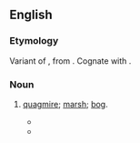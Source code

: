 ==English==

===Etymology===
Variant of {{etyl|enm|en}} {{m|enm|quabbe||a marsh, bog}}, from {{etyl|ang|en}} {{m|ang|cwabba||shake, tremble like something soft and flabby}}. Cognate with {{cog|nl|kwab}}.

===Noun===
{{en-noun}}

# {{lb|en|obsolete}} [[quagmire]]; [[marsh]]; [[bog]].
#* {{quote-book
|date=December 16, 1771
|first=John
|last=Walker
|authorlink=
|title=Account of the Irruption of Solway Moss
|passage=If a person ventures on one of these '''quags''', it bends in waves under his feet; and if the surface breaks, he is in danger of sinking to the bottom.
}}
#* {{quote-book
|year=1784
|first=William
|last=Cowper
|authorlink=William Cowper
|title=Tirocinium; or, a Review of Schools
|passage=Crooked or straight, through '''quags''' or thorny dells
}}